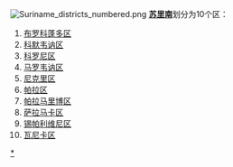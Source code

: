 {{NoteTA
|G1=Toponym
}}
[[File:Suriname_districts_numbered.png|right]]
'''[[苏里南|苏里南]]'''划分为10个区：
# [[布罗科蓬多区|布罗科蓬多区]]
# [[科默韦讷区|科默韦讷区]]
# [[科罗尼区|科罗尼区]]
# [[马罗韦讷区|马罗韦讷区]]
# [[尼克里区|尼克里区]] 
# [[帕拉区|帕拉区]]
# [[帕拉马里博区|帕拉马里博区]]
# [[萨拉马卡区|萨拉马卡区]]
# [[锡帕利维尼区|锡帕利维尼区]]
# [[瓦尼卡区|瓦尼卡区]]

{{Portalbox|苏里南}}
{{南美各国一级行政区划}}
{{美洲题目|行政区划}}

[[Category:苏里南行政区划|*]]